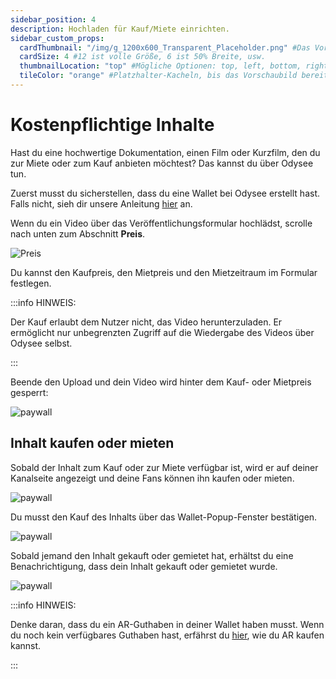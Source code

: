 ```yaml
---
sidebar_position: 4
description: Hochladen für Kauf/Miete einrichten.
sidebar_custom_props:
  cardThumbnail: "/img/g_1200x600_Transparent_Placeholder.png" #Das Vorschaubild auf der Kategoriekarte.
  cardSize: 4 #12 ist volle Größe, 6 ist 50% Breite, usw.
  thumbnailLocation: "top" #Mögliche Optionen: top, left, bottom, right, none
  tileColor: "orange" #Platzhalter-Kacheln, bis das Vorschaubild bereit ist. Mögliche Optionen: blue, cream, darkpurple, lightpurple, mauve, orange, pink, none
---
```


# Kostenpflichtige Inhalte

Hast du eine hochwertige Dokumentation, einen Film oder Kurzfilm, den du zur Miete oder zum Kauf anbieten möchtest? Das kannst du über Odysee tun.

Zuerst musst du sicherstellen, dass du eine Wallet bei Odysee erstellt hast. Falls nicht, sieh dir unsere Anleitung [hier](https://help.odysee.tv/de/category-monetization/) an.

Wenn du ein Video über das Veröffentlichungsformular hochlädst, scrolle nach unten zum Abschnitt **Preis**.

![Preis](https://thumbs.odycdn.com/581a9486917bc6ddc30a47f2d110b864.webp)

Du kannst den Kaufpreis, den Mietpreis und den Mietzeitraum im Formular festlegen.

:::info HINWEIS:

Der Kauf erlaubt dem Nutzer nicht, das Video herunterzuladen. Er ermöglicht nur unbegrenzten Zugriff auf die Wiedergabe des Videos über Odysee selbst.

:::

Beende den Upload und dein Video wird hinter dem Kauf- oder Mietpreis gesperrt:

![paywall](https://thumbs.odycdn.com/c69e8af67957ed1cdfd92645b100f7e5.webp)

## Inhalt kaufen oder mieten

Sobald der Inhalt zum Kauf oder zur Miete verfügbar ist, wird er auf deiner Kanalseite angezeigt und deine Fans können ihn kaufen oder mieten.

![paywall](https://thumbs.odycdn.com/85ab2fd67bd79cd2190cc17e8c0ed3eb.webp)

Du musst den Kauf des Inhalts über das Wallet-Popup-Fenster bestätigen.

![paywall](https://thumbs.odycdn.com/3340aa54ffe3b253b8295a6678ed85cb.webp)

Sobald jemand den Inhalt gekauft oder gemietet hat, erhältst du eine Benachrichtigung, dass dein Inhalt gekauft oder gemietet wurde.

![paywall](https://thumbs.odycdn.com/8b92745f809ec02fba0ef6183f344593.webp)

:::info HINWEIS:

Denke daran, dass du ein AR-Guthaben in deiner Wallet haben musst. Wenn du noch kein verfügbares Guthaben hast, erfährst du [hier](https://help.odysee.tv/de/category-monetization/exchanges/#purchasing-ar), wie du AR kaufen kannst.

:::